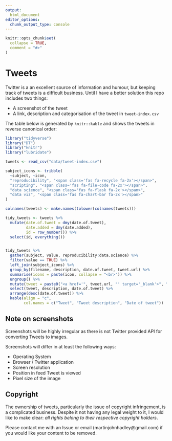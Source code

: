 ```yaml
---
output:
  html_document
editor_options: 
  chunk_output_type: console
---
```


<!-- README.md is generated from README.Rmd. Please edit that file -->

```r
knitr::opts_chunk$set(
  collapse = TRUE,
  comment = "#>"
)
```

# Tweets

Twitter is a an excellent source of information and humour, but keeping track of tweets is a difficult business. Until I have a better solution this repo includes two things:

- A screenshot of the tweet
- A link, description and categorisation of the tweet in `tweet-index.csv`

The table below is generated by `knitr::kable` and shows the tweets in reverse canonical order:

```r
library("tidyverse")
library("DT")
library("knitr")
library("lubridate")

tweets <- read_csv("data/tweet-index.csv")

subject_icons <- tribble(
  ~subject, ~icon,
  "reproducibility", "<span class='fas fa-recycle fa-2x'></span>",
  "scripting", "<span class='fas fa-file-code fa-2x'></span>",
  "data science", "<span class='fas fa-flask fa-2x'></span>",
  "data viz", "<span class='fas fa-chart-bar fa-2x'></span>"
)

colnames(tweets) <- make.names(tolower(colnames(tweets)))

tidy_tweets <- tweets %>%
  mutate(date.of.tweet = dmy(date.of.tweet),
         date.added = dmy(date.added),
         id = row_number()) %>%
  select(id, everything())


tidy_tweets %>%
  gather(subject, value, reproducibility:data.science) %>%
  filter(value == TRUE) %>%
  left_join(subject_icons) %>%
  group_by(filename, description, date.of.tweet, tweet.url) %>%
  summarise(icons = paste(icon, collapse = "<br>")) %>%
  ungroup() %>%
  mutate(tweet = paste0("<a href='", tweet.url, "' target='_blank'>", "<img src='", filename, "' style='max-width:400px'></img>", "</a>")) %>%
  select(tweet, description, date.of.tweet) %>%
  arrange(desc(date.of.tweet)) %>%
  kable(align = "c",
        col.names = c("Tweet", "Tweet description", "Date of tweet"))
```


## Note on screenshots

Screenshots will be highly irregular as there is not Twitter provided API for converting Tweets to images.

Screenshots will differ in at least the following ways:

- Operating System
- Browser / Twitter application
- Screen resolution
- Position in feed Tweet is viewed
- Pixel size of the image

## Copyright

The ownership of tweets, particularly the issue of copyright infringement, is a complicated business. Despite it not having any legal weight to it, I would like to make clear: *all rights belong to their respective copyright holders*.

Please contact me with an Issue or email (martinjohnhadley@gmail.com) if you would like your content to be removed.